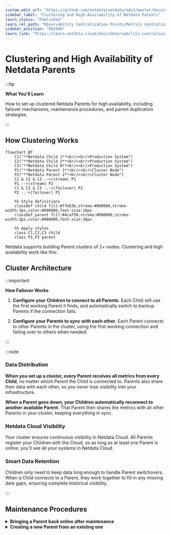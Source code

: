 ```yaml
---
custom_edit_url: "https://github.com/netdata/netdata/edit/master/docs/observability-centralization-points/metrics-centralization-points/clustering-and-high-availability-of-netdata-parents.md"
sidebar_label: "Clustering and High Availability of Netdata Parents"
learn_status: "Published"
learn_rel_path: "Observability Centralization Points/Metrics Centralization Points"
sidebar_position: "902040"
learn_link: "https://learn.netdata.cloud/docs/observability-centralization-points/metrics-centralization-points/clustering-and-high-availability-of-netdata-parents"
---
```


# Clustering and High Availability of Netdata Parents

:::tip

**What You'll Learn**

How to set up clustered Netdata Parents for high availability, including failover mechanisms, maintenance procedures, and parent duplication strategies.

:::

## How Clustering Works

```mermaid
flowchart BT
    C1("**Netdata Child 1**<br/><br/>Production System")
    C2("**Netdata Child 2**<br/><br/>Production System")
    C3("**Netdata Child N**<br/><br/>Production System")
    P1("**Netdata Parent 1**<br/><br/>Cluster Node")
    P2("**Netdata Parent 2**<br/><br/>Cluster Node")
    C1 & C2 & C3 -->|stream| P1
    P1 -->|stream| P2
    C1 & C2 & C3 -.->|failover| P2
    P2 -.->|failover| P1
    
    %% Style definitions
    classDef child fill:#ffeb3b,stroke:#000000,stroke-width:3px,color:#000000,font-size:16px
    classDef parent fill:#4caf50,stroke:#000000,stroke-width:3px,color:#000000,font-size:16px
    
    %% Apply styles
    class C1,C2,C3 child
    class P1,P2 parent
```

Netdata supports building Parent clusters of 2+ nodes. Clustering and high availability work like this:

## Cluster Architecture

:::important

**How Failover Works**

1. **Configure your Children to connect to all Parents**.
   Each Child will use the first working Parent it finds, and automatically switch to backup Parents if the connection fails.

2. **Configure your Parents to sync with each other**.
   Each Parent connects to other Parents in the cluster, using the first working connection and failing over to others when needed.

:::

:::note

### Data Distribution

**When you set up a cluster, every Parent receives all metrics from every Child**, no matter which Parent the Child is connected to. Parents also share their data with each other, so you never lose visibility into your infrastructure.

**When a Parent goes down, your Children automatically reconnect to another available Parent**. That Parent then shares the metrics with all other Parents in your cluster, keeping everything in sync.

### Netdata Cloud Visibility

Your cluster ensures continuous visibility in Netdata Cloud. All Parents register your Children with the Cloud, so as long as at least one Parent is online, you'll see all your systems in Netdata Cloud.

### Smart Data Retention

Children only need to keep data long enough to handle Parent switchovers. When a Child connects to a Parent, they work together to fill in any missing data gaps, ensuring complete historical visibility.

:::

## Maintenance Procedures

<details>
<summary><strong>Bringing a Parent back online after maintenance</strong></summary><br/>

When you bring a Parent back online after extended maintenance, you need to be careful about data gaps. Check the [replication limitations](/docs/observability-centralization-points/metrics-centralization-points/replication-of-past-samples#understanding-limitations) to understand the constraints.

If your Children don't have enough historical data to fill gaps on the restored Parent, temporarily block Children from connecting to it until it syncs with other Parents in your cluster.

### Temporarily Blocking Children

You have two options to block Children while allowing Parent-to-Parent sync:

1. **Use firewall rules**.
   Block port 19999 access from your Children's IP ranges to the restored Parent
2. **Use separate API keys**.
   Configure different streaming keys in `stream.conf` for Children vs Parents, then disable the Children's key until sync completes

<br/>
</details>

<details>
<summary><strong>Creating a new Parent from an existing one</strong></summary><br/>

The fastest way to add a new Parent to your cluster is copying data from an existing Parent using `rsync` to transfer `/var/cache/netdata`.

:::warning

**Configure Before Starting**

Don't start your new Parent with default settings because it might delete the copied data to apply default size limits. Set your retention configuration first, then start the service.

:::

### Setting Up Retention

Before starting your new Parent, configure these settings in `netdata.conf` to match your existing Parent:

| Section | Setting                          | Description                                   | Default |
|---------|----------------------------------|-----------------------------------------------|---------|
| `[db]`  | `dbengine tier 0 retention size` | Maximum disk space for high-resolution data   | 1GiB    |
| `[db]`  | `dbengine tier 1 retention size` | Maximum disk space for medium-resolution data | 1GiB    |
| `[db]`  | `dbengine tier 2 retention size` | Maximum disk space for low-resolution data    | 1GiB    |

<br/>
</details>

